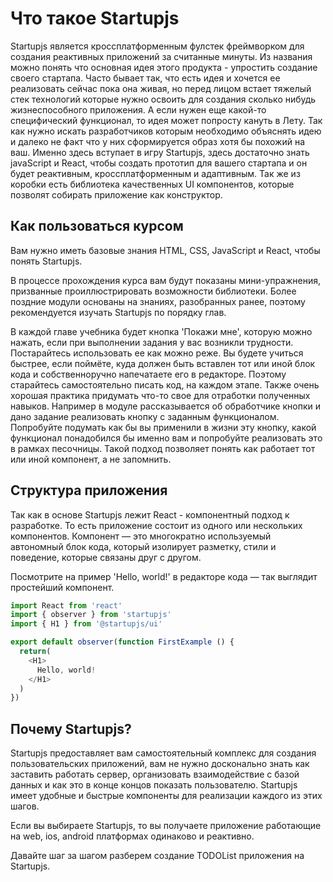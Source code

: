 # Что такое Startupjs

Startupjs является кроссплатформенным фулстек фреймворком для создания реактивных приложений за считанные минуты. Из названия можно понять что основная идея этого продукта - упростить создание своего стартапа. Часто бывает так, что есть идея и хочется ее реализовать сейчас пока она живая, но перед лицом встает тяжелый стек технологий которые нужно освоить для создания сколько нибудь жизнеспособного приложения. А если нужен еще какой-то специфический функционал, то идея может попросту кануть в Лету. Так как нужно искать разработчиков которым необходимо объяснять идею и далеко не факт что у них сформируется образ хотя бы похожий на ваш. Именно здесь вступает в игру Startupjs, здесь достаточно знать javaScript и React, чтобы создать прототип для вашего стартапа и он будет реактивным, кроссплатформенным и адаптивным. Так же из коробки есть библиотека качественных UI компонентов, которые позволят собирать приложение как конструктор.


## Как пользоваться курсом

Вам нужно иметь базовые знания HTML, CSS, JavaScript и React, чтобы понять Startupjs.

В процессе прохождения курса вам будут показаны мини-упражнения, призванные проиллюстрировать возможности библиотеки. Более поздние модули основаны на знаниях, разобранных ранее, поэтому рекомендуется изучать Startupjs по порядку глав.

В каждой главе учебника будет кнопка 'Покажи мне', которую можно нажать, если при выполнении задания у вас возникли трудности. Постарайтесь использовать ее как можно реже. Вы будете учиться быстрее, если поймёте, куда должен быть вставлен тот или иной блок кода и собственноручно напечатаете его в редакторе. Поэтому старайтесь самостоятельно писать код, на каждом этапе. Также очень хорошая практика придумать что-то свое для отработки полученных навыков. Например в модуле рассказывается об обработчике кнопки и дано задание реализовать кнопку с заданным функционалом. Попробуйте подумать как бы вы применили в жизни эту кнопку, какой функционал понадобился бы именно вам и попробуйте реализовать это в рамках песочницы. Такой подход позволяет понять как работает тот или иной компонент, а не запомнить.

## Структура приложения

Так как в основе Startupjs лежит React - компонентный подход к разработке. То есть приложение состоит из одного или нескольких компонентов. Компонент — это многократно используемый автономный блок кода, который изолирует разметку, стили и поведение, которые связаны друг с другом.

Посмотрите на пример 'Hello, world!' в редакторе кода — так выглядит простейший компонент.

```js
import React from 'react'
import { observer } from 'startupjs'
import { H1 } from '@startupjs/ui'

export default observer(function FirstExample () {
  return(
    <H1>
      Hello, world!
    </H1>
  )
})
```

## Почему Startupjs?

Startupjs предоставляет вам самостоятельный комплекс для создания пользовательских приложений, вам не нужно досконально знать как заставить работать сервер, организовать взаимодействие с базой данных и как это в конце концов показать пользователю. Startupjs имеет удобные и быстрые компоненты для реализации каждого из этих шагов.

Если вы выбираете Startupjs, то вы получаете приложение работающие на web, ios, android платформах одинаково и реактивно.

Давайте шаг за шагом разберем создание TODOList приложения на Startupjs.

